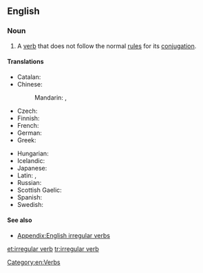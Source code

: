 ==English==
{{wikipedia}}

===Noun===
{{en-noun|sg=[[irregular]] [[verb]]}}

# A [[verb]] that does not follow the normal [[rule]]s for its [[conjugation]].

====Translations====
{{trans-top|verb that does not follow the normal rules for its conjugation}}
* Catalan: {{t-|ca|verb irregular|m}}
* Chinese:
*: Mandarin: {{t|zh|不規則動詞|sc=Hani}}, {{t|zh|不规则动词|tr=bù guīzé dòngcí|sc=Hani}}
* Czech: {{t-|cs|nepravidelné sloveso|n}}
* Finnish: {{t-|fi|epäsäännöllinen verbi}}
* French: {{t+|fr|verbe irrégulier|m}}
* German: {{t+|de|unregelmäßiges Verb|n}}
* Greek: {{t-|el|ανώμαλο ρήμα|n|tr=anómalo ríma|sc=Grek}}
{{trans-mid}}
* Hungarian: {{t-|hu|rendhagyó ige}}
* Icelandic: {{t-|is|óregluleg sögn|f}}
* Japanese: {{t-|ja|不規則動詞|tr=ふきそくどうし, fukisoku dōshi|sc=Jpan}}
* Latin: {{t-|la|anomalum verbum|n}}, {{t-|la|verbum anomalum|n}}
* Russian: {{t-|ru|неправильный глагол|m|tr=neprávil’nyj glagól}}
* Scottish Gaelic: {{t-|gd|gnìomhair neo-riaghailteach|xs=Scottish Gaelic}}
* Spanish: {{t-|es|verbo irregular|m}}
* Swedish: {{t-|sv|oregelbundet verb}}
{{trans-bottom}}

====See also====
* [[Appendix:English irregular verbs]]

[[Category:en:Verbs]]

[[et:irregular verb]]
[[tr:irregular verb]]